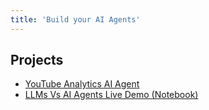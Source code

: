 ```yaml
---
title: 'Build your AI Agents'
---
```


## Projects

- [YouTube Analytics AI Agent](https://github.com/Labellerr/Hands-On-Learning-in-Computer-Vision/tree/main/Build%20your%20AI%20Agents/Youtube_Analytics_AI_Agent)
- [LLMs Vs AI Agents Live Demo (Notebook)](https://colab.research.google.com/github/Labellerr/Hands-On-Learning-in-Computer-Vision/blob/main/Build%20your%20AI%20Agents/LLMs_Vs_AI_Agents_Live_Demo.ipynb)
